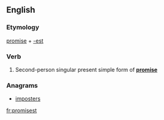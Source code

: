 ==English==

===Etymology===
[[promise]] + [[-est]]

===Verb===
{{en-verb form}}

# {{context|archaic}} Second-person singular present simple form of '''[[promise]]'''

===Anagrams===
* [[imposters#English|imposters]]

[[fr:promisest]]